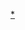 {{Navbox
| name = 人类演化
| title = [[人類演化]]
| state = {{{state<includeonly>|collapsed</includeonly>}}}
| bodyclass = hlist
| basestyle = text-align: center;

| above = '''[[人族]]'''
| group1 = [[南猿|南猿亞族<br />(南猿類)]]
| list1 = {{Navbox |child
|group1style = text-align: center;
|groupwidth = 4.5em

| group1 = [[中新世]]
| list1 = {{Navbox |child
|group1style = text-align: center;
|list1 =
* [[乍得沙赫人]]<span style="color:#696969">{{smallsup|1}}</span>
* [[圖根原人]]<span style="color:#696969">{{smallsup|1}}</span>
* [[肯亞平臉人|肯尼亞平臉人]]<span style="color:#696969">{{smallsup|2}}}}</span>
|group2 = <span style="color:#696969">5.33 [[年#符號|Ma]]<br />↑<br />[[上新世]]<br />↓<br />2.58 [[年#符號|Ma]]</span>
|group2style = text-align: center;
|list2 = {{Navbox |child
|groupstyle = text-align: center;
|groupwidth = 6.5em
|group1 = [[地猿|地猿(屬)]]<span style="color:#696969">{{Nobold|{{smallsup|3}}}}</span>
|list1 = 
* [[地猿#始祖地猿|始祖地猿]]
* [[地猿#卡達巴地猿|卡達巴地猿]]
|list3 = {{Navbox |child
|groupstyle = text-align: center;
|groupwidth = 6.5em 
|group1 = [[南方古猿|南方古猿(屬)]]
|list1 = 
* [[阿法南方古猿]]
* [[非洲南方古猿]]
* [[湖畔南方古猿]]
* [[羚羊河南方古猿]]
* [[近親南方古猿]]
* [[驚奇南方古猿]]
* [[南方古猿源泉种|源泉南方古猿]]
|group2 = [[傍人|傍人(屬)]]
|list2 = 
* [[埃塞俄比亞傍人]]
* [[羅百氏傍人]]
* [[鮑氏傍人]]
}} }} }}

| group2 = [[人亞族]]<br />[[人属]]
| list2 = {{Navbox |child
|groupstyle = text-align: center;
|groupwidth = 4.5em
|group1 = [[上新世]]
|list1 = [[能人|能人(巧人)]]
|group2 = <span style="color:#696969">2.58 [[年#符號|Ma]]<br />↑<br />[[更新世]]<br />↓<br />11.7 [[年#符號|Ka]]</span>
|group2style = text-align: center;
|list2 = {{Navbox |child
|groupstyle = text-align: center;
|group1 = [[直立人]]
|list1 = 
* [[爪哇猿人]]
* [[喬治亞原人|格魯及亞人]]
* [[蓝田人]]
* [[和县人]]
* [[南京直立人|南京人]]
* [[北京猿人|北京人]]
* [[梭罗人]]
* {{Internal link helper/en|托塔韋人|Tautavel_Man}}
* [[巫山人]]
* [[元谋人]]
|list2 = 
* [[匠人]]
* [[盧多爾夫人]]
* {{Internal link helper/en|豪登人|Homo gautengensis}}
* [[前人]]
* [[佛羅勒斯人]]
* [[西布兰诺人]]
* [[吕宋人]]
|group3 = [[早期智人]]
|list3 = 
* [[海德堡人]] ([[罗德西亚人]])
* [[尼安德特人]]
* [[丹尼索瓦人]]
* [[澎湖原人]]
* [[龙人]]
|group4 = [[晚期智人]]
|list4 = 
* [[长者智人]]
* [[克羅馬儂人]]
* [[智人|智人<span style="font-weight:bold;">(人類)</span>]] 
|list5 = 
* [[山顶洞人]]
* [[马鹿洞人]]
}} }}

|group3 = <span style="color:#696969">尚未定年</span>
|list3 = [[纳莱迪人]]

|liststyle = text-align: left
|list4 =
* 註1：部分學者將其歸為[[南猿亞族]]，或將其歸為[[人亞族]]。
* 註2：部分學者將其視為南猿亞族，或將其歸為人屬。
* 註3：部分學者將其歸為人亞族。

|below =
* '''参见'''：[[人类演化历程|人類演化年表]]
* {{le|人類演化化石列表|List of human evolution fossils}}
* [[人类演化遗传学]]

* '''相关[[假说]]'''：[[人类单地起源说|单地起源说]]
* [[人類多地起源說|多地起源说]]
}}<noinclude>

[[Category:人類演化|*]]
[[Category:历史导航模板|{{PAGENAME}}]]
</noinclude>